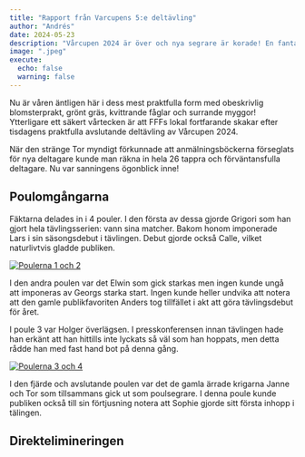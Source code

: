 ```yaml
---
title: "Rapport från Varcupens 5:e deltävling"
author: "Andrés"
date: 2024-05-23
description: "Vårcupen 2024 är över och nya segrare är korade! En fantastisk säsång som vi sent kommer att glömma."
image: ".jpeg"
execute: 
  echo: false
  warning: false
---
```


Nu är våren äntligen här i dess mest praktfulla form med obeskrivlig blomsterprakt, grönt gräs, kvittrande fåglar och surrande myggor! Ytterligare ett säkert vårtecken är att FFFs lokal fortfarande skakar efter tisdagens praktfulla avslutande deltävling av Vårcupen 2024.

När den stränge Tor myndigt förkunnade att anmälningsböckerna förseglats för nya deltagare kunde man räkna in hela 26 tappra och förväntansfulla deltagare. Nu var sanningens ögonblick inne!

## Poulomgångarna

Fäktarna delades in i 4 pouler. I den första av dessa gjorde Grigori som han gjort hela tävlingsserien: vann sina matcher. Bakom honom imponerade Lars i sin säsongsdebut i tävlingen. Debut gjorde också Calle, vilket naturlivtvis gladde publiken.

[![Poulerna 1 och 2](poule1-2.jpg){fig-alt="poulerna 1 och 2"}](https://www.fencingtimelive.com/pools/scores/524C5549A8A847EEB58434AAEAE78996/39B1CA67E6824B2D917C18D345497C93)

I den andra poulen var det Elwin som gick starkas men ingen kunde ungå att imponeras av Georgs starka start. Ingen kunde heller undvika att notera att den gamle publikfavoriten Anders tog tillfället i akt att göra tävlingsdebut för året.

I poule 3 var Holger överlägsen. I presskonferensen innan tävlingen hade han erkänt att han hittills inte lyckats så väl som han hoppats, men detta rådde han med fast hand bot på denna gång.

[![Poulerna 3 och 4](poule3-4.jpg){fig-alt="poulerna 3 och 4"}](https://www.fencingtimelive.com/pools/scores/524C5549A8A847EEB58434AAEAE78996/39B1CA67E6824B2D917C18D345497C93)

I den fjärde och avslutande poulen var det de gamla ärrade krigarna Janne och Tor som tillsammans gick ut som poulsegrare. I denna poule kunde publiken också till sin förtjusning notera att Sophie gjorde sitt första inhopp i tälingen.

## Direktelimineringen
